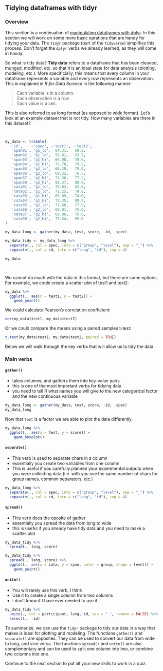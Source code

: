 ## Tidying dataframes with **tidyr**

### Overview 

This section is a continuation of [manipulating dataframes with dplyr][dplyr]. 
In this section we will work on some more basic oprations that are handy for 
tidying your data. The ```tidyr``` package (part of the ```tidyverse```) 
simplifies this process. Don't forget the ```dplyr``` verbs we already learned, 
as they will come in handy. 

So what is tidy data? **Tidy data** refers to a dataframe that has been cleaned, 
munged, modified, etc. so that it is an ideal state for data analysis (plotting, 
modeling, etc.). More specificially, this means that every column in your 
dataframe represents a variable and every row represents an observation. 
This is explained in *R for Data Science* in the following manner:

> Each variable is in a column.  
> Each observation is a row.  
> Each value is a cell.

This is also referred to as long format (as opposed to wide format). Let's look 
at an example dataset that is not tidy. How many variables are there in this 
dataset?

</br>

```r
my_data <- tribble(
  ~'id',    ~'spec', ~'test1', ~'test2', 
   'span01', 'g1_lo',  64.31,   69.2,
   'span02', 'g1_lo',  59.81,   63.7,
   'span03', 'g1_hi',  66.08,   70.9,
   'span04', 'g1_hi',  72.78,   79.2,
   'span05', 'g2_lo',  68.29,   75.4,
   'span06', 'g2_lo',  69.22,   76.7,
   'span07', 'g2_hi',  71.36,   77.2,
   'span08', 'g2_hi',  80.37,   88.9,
   'cata01', 'g1_lo',  75.63,   83.6,
   'cata02', 'g1_lo',  71.25,   78.8,
   'cata03', 'g1_hi',  69.09,   74.6,
   'cata04', 'g1_hi',  72.35,   80.7,
   'cata05', 'g2_lo',  71.66,   77.9,
   'cata06', 'g2_lo',  69.01,   75.0,
   'cata07', 'g2_hi',  69.86,   76.0,
   'cata08', 'g2_hi',  77.34,   85.6
) 

my_data_long <- gather(my_data, test, score, -id, -spec) 

my_data_tidy <- my_data_long %>% 
  separate(., col = spec, into = c("group", "level"), sep = "_") %>%
  separate(., col = id, into = c("lang", "id"), sep = 4)

```

```r
my_data
```

</br>

We cannot do much with the data in this format, but there are some options. For 
example, we could create a scatter plot of test1 and test2:

```r
my_data %>% 
  ggplot(., aes(x = test1, y = test2)) + 
    geom_point()
```

We could calculate Pearson's correlation coefficient: 

```r
cor(my_data$test1, my_data$test2)
```

Or we could compare the means using a paired samples t-test: 

```r
t.test(my_data$test1, my_data$test2, paired = TRUE)
```

Below we will walk through the key verbs that will allow us to tidy the data. 


### Main verbs

#### ```gather()```

- takes columns, and gathers them into key-value pairs
- this is one of the most important verbs for tidying data
- you need to tell R what names you will give to the new categorical factor and 
the new continuous variable

```r
my_data_long <- gather(my_data, test, score, -id, -spec) 
my_data_long
```

Now that `test` is a factor we are able to plot the data differently. 

```r
my_data_long %>% 
  ggplot(., aes(x = test, y = score)) + 
    geom_boxplot()
```

#### ```separate()```

- This verb is used to separate chars in a column
- essentially you create two variables from one column
- This is useful if you carefully planned your experimental outputs when you 
were collecting data (i.e. with you use the same number of chars for group 
names, common separators, etc.)

```r
my_data_long %>% 
  separate(., col = spec, into = c("group", "level"), sep = "_") %>%
  separate(., col = id, into = c("lang", "id"), sep = 4)
```

#### ```spread()```

- This verb does the oposite of gather
- essentially you spread the data from long to wide
- this is useful if you already have tidy data and you need to make a scatter 
plot

```r
my_data_tidy %>% 
  spread(., lang, score) 
```

```r
my_data_tidy %>% 
  spread(., lang, score) %>% 
  ggplot(., aes(x = cata, y = span, color = group, shape = level)) + 
    geom_point()
```

#### ```unite()``` 

- You will rarely use this verb, I think
- Use it to create a single column from two columns
- I don't know if I have ever needed to use it

```r
my_data_tidy %>% 
  unite(., col = participant, lang, id, sep = "_", remove = FALSE) %>% 
  select(., -id)
```

To summarize, we can use the ```tidyr``` package to tidy our data in a way that 
makes is ideal for plotting and modeling. The functions ```gather()``` and 
```separate()``` are opposites. They can be used to convert our data from wide 
to long, and vice versa. The functions ```spread()``` and ```unite()``` are 
also complementary and can be used to split one column into two, or combine two 
columns into one. 

Continue to the next section to put all your new skills to work in a quiz. 



[dplyr]: https://jvcasill.shinyapps.io/r_for_linguists/#section-manipulating-dataframes-with-dplyr
